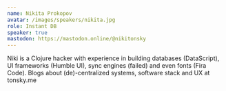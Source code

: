 ```yaml
---
name: Nikita Prokopov
avatar: /images/speakers/nikita.jpg
role: Instant DB
speaker: true
mastodon: https://mastodon.online/@nikitonsky
---
```


Niki is a Clojure hacker with experience in building databases (DataScript), UI frameworks (Humble UI), sync engines (failed) and even fonts (Fira Code). Blogs about (de)-centralized systems, software stack and UX at tonsky.me
